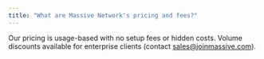 ```yaml
---
title: "What are Massive Network's pricing and fees?"
---
```


Our pricing is usage-based with no setup fees or hidden costs. Volume discounts available for enterprise clients (contact [sales@joinmassive.com](mailto:sales@joinmassive.com)).